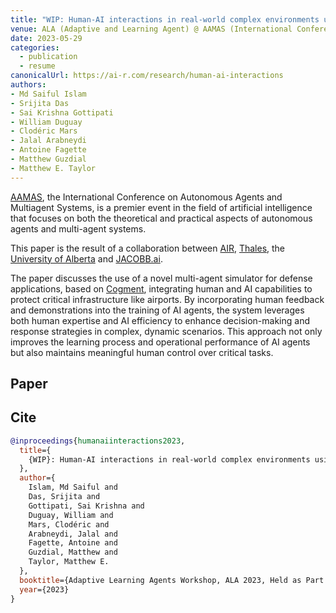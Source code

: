 ```yaml
---
title: "WIP: Human-AI interactions in real-world complex environments using a comprehensive reinforcement learning framework"
venue: ALA (Adaptive and Learning Agent) @ AAMAS (International Conference on Autonomous Agents and Multiagent Systems), London, UK
date: 2023-05-29
categories:
  - publication
  - resume
canonicalUrl: https://ai-r.com/research/human-ai-interactions
authors:
- Md Saiful Islam
- Srijita Das
- Sai Krishna Gottipati
- William Duguay
- Clodéric Mars
- Jalal Arabneydi
- Antoine Fagette
- Matthew Guzdial
- Matthew E. Taylor
---
```



[AAMAS](https://aamas2023.soton.ac.uk), the International Conference on Autonomous Agents and Multiagent Systems, is a premier event in the field of artificial intelligence that focuses on both the theoretical and practical aspects of autonomous agents and multi-agent systems.

This paper is the result of a collaboration between [AIR](https://ai-r.com), [Thales](https://www.thalesgroup.com/), the [University of Alberta](https://www.ualberta.ca/index.html) and [JACOBB.ai](https://www.jacobb.ai/).

The paper discusses the use of a novel multi-agent simulator for defense applications, based on [Cogment](https://cogment.ai), integrating human and AI capabilities to protect critical infrastructure like airports. By incorporating human feedback and demonstrations into the training of AI agents, the system leverages both human expertise and AI efficiency to enhance decision-making and response strategies in complex, dynamic scenarios. This approach not only improves the learning process and operational performance of AI agents but also maintains meaningful human control over critical tasks.

## Paper

<Pdf
  title="WIP: Human-AI interactions in real-world complex environments using a comprehensive reinforcement learning framework"
  href="https://ai-r.com/research/human-ai-interactions"
  src="/content/2023-05-29-ala-aamas-human-ai-interactions/human-ai-interactions.pdf"
  className="aspect-[21/30]"
/>

## Cite

```bibtex
@inproceedings{humanaiinteractions2023,
  title={
    {WIP}: Human-AI interactions in real-world complex environments using a comprehensive reinforcement learning framework
  },
  author={
    Islam, Md Saiful and
    Das, Srijita and
    Gottipati, Sai Krishna and
    Duguay, William and
    Mars, Clodéric and
    Arabneydi, Jalal and
    Fagette, Antoine and
    Guzdial, Matthew and
    Taylor, Matthew E.
  },
  booktitle={Adaptive Learning Agents Workshop, ALA 2023, Held as Part of the AAMAS 2023},
  year={2023}
}
```
